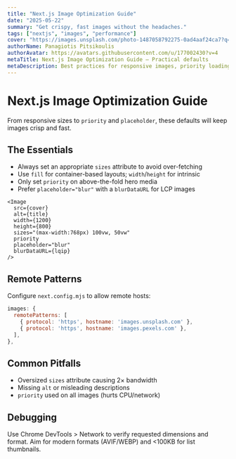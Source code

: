```yaml
---
title: "Next.js Image Optimization Guide"
date: "2025-05-22"
summary: "Get crispy, fast images without the headaches."
tags: ["nextjs", "images", "performance"]
cover: "https://images.unsplash.com/photo-1487058792275-0ad4aaf24ca7?q=80&w=1400&auto=format&fit=crop"
authorName: Panagiotis Pitsikoulis
authorAvatar: https://avatars.githubusercontent.com/u/177002430?v=4
metaTitle: Next.js Image Optimization Guide — Practical defaults
metaDescription: Best practices for responsive images, priority loading and placeholders in Next.js.
---
```


# Next.js Image Optimization Guide

From responsive sizes to `priority` and `placeholder`, these defaults will keep images crisp and fast.

## The Essentials

- Always set an appropriate `sizes` attribute to avoid over-fetching
- Use `fill` for container-based layouts; `width`/`height` for intrinsic
- Only set `priority` on above-the-fold hero media
- Prefer `placeholder="blur"` with a `blurDataURL` for LCP images

```tsx
<Image
  src={cover}
  alt={title}
  width={1200}
  height={800}
  sizes="(max-width:768px) 100vw, 50vw"
  priority
  placeholder="blur"
  blurDataURL={lqip}
/>
```

## Remote Patterns

Configure `next.config.mjs` to allow remote hosts:

```js
images: {
  remotePatterns: [
    { protocol: 'https', hostname: 'images.unsplash.com' },
    { protocol: 'https', hostname: 'images.pexels.com' },
  ],
},
```

## Common Pitfalls

- Oversized `sizes` attribute causing 2× bandwidth
- Missing `alt` or misleading descriptions
- `priority` used on all images (hurts CPU/network)

## Debugging

Use Chrome DevTools > Network to verify requested dimensions and format. Aim for modern formats (AVIF/WEBP) and <100KB for list thumbnails.
